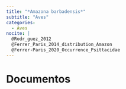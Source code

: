 ```yaml
---
title: "*Amazona barbadensis*"
subtitle: "Aves"
categories:
  - Aves
nocite: |
  @Rodr_guez_2012
  @Ferrer_Paris_2014_distribution_Amazon
  @Ferrer-Paris_2020_Occurrence_Psittacidae
---
```




# Documentos

::: {#refs}
:::